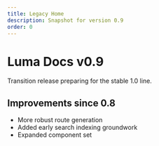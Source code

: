 ```yaml
---
title: Legacy Home
description: Snapshot for version 0.9
order: 0
---
```


# Luma Docs v0.9

Transition release preparing for the stable 1.0 line.

## Improvements since 0.8

- More robust route generation
- Added early search indexing groundwork
- Expanded component set

